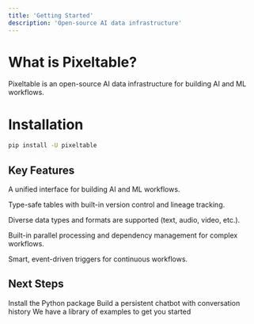 ```yaml
---
title: 'Getting Started'
description: 'Open-source AI data infrastructure'
---
```


# What is Pixeltable?

Pixeltable is an open-source AI data infrastructure for building AI and ML workflows.

# Installation

```bash
pip install -U pixeltable
```

## Key Features

A unified interface for building AI and ML workflows.

<CardGroup cols={2}>
  <Card 
    title="Persistent Versioned Storage" 
    icon="database"
    href="/docs/fundamentals/tables-and-operations">
    Type-safe tables with built-in version control and lineage tracking.
  </Card>
  
  <Card 
    title="Multimodal" 
    icon="film"
    href="/docs/fundamentals/processing">
    Diverse data types and formats are supported (text, audio, video, etc.).
  </Card>

  <Card 
    title="Graph Orchestration" 
    icon="diagram-project"
    href="/docs/fundamentals/orchestration">
    Built-in parallel processing and dependency management for complex workflows.
  </Card>

  <Card 
    title="Incremental Updates" 
    icon="rotate"
    href="/docs/fundamentals/updates">
    Smart, event-driven triggers for continuous workflows.
  </Card>
</CardGroup>

## Next Steps

<CardGroup cols={3}>
  <Card title="Installation" icon="download" href="/docs/overview/installation">
    Install the Python package
  </Card>
  
  <Card title="Quick Start" icon="play" href="/docs/overview/quick-start">
    Build a persistent chatbot with conversation history
  </Card>
  
  <Card title="Explore examples" icon="lightbulb" href="/docs/examples/overview">
    We have a library of examples to get you started
  </Card>
</CardGroup>